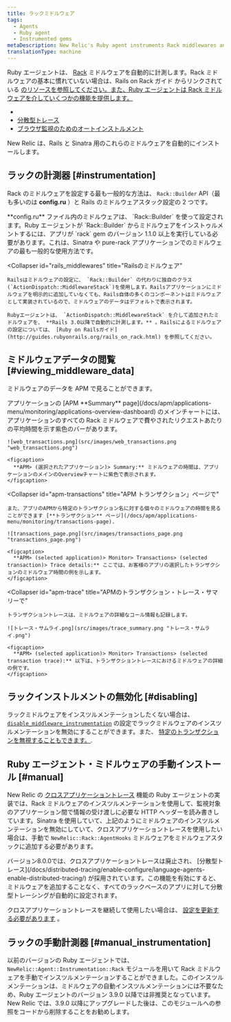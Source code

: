 ```yaml
---
title: ラックミドルウェア
tags:
  - Agents
  - Ruby agent
  - Instrumented gems
metaDescription: New Relic's Ruby agent instruments Rack middlewares and uses middlewares for functions like cross application tracing and browser auto-instrumentation.
translationType: machine
---
```


Ruby エージェントは、 [Rack](http://rack.github.io/) ミドルウェアを自動的に計測します。Rack ミドルウェアの基本に慣れていない場合は、Rails on Rack ガイド からリンクされている [のリソースを参照してください。また、Ruby エージェントは Rack ミドルウェアを介していくつかの機能を提供します。](http://guides.rubyonrails.org/rails_on_rack.html#resources)

[](http://guides.rubyonrails.org/rails_on_rack.html#resources)

- [](http://guides.rubyonrails.org/rails_on_rack.html#resources)
- [](http://guides.rubyonrails.org/rails_on_rack.html#resources)[分散型トレース](/docs/distributed-tracing/enable-configure/language-agents-enable-distributed-tracing/)
- [ブラウザ監視のためのオートインストルメント](/docs/agents/ruby-agent/features/page-load-timing-ruby)

New Relic は、Rails と Sinatra 用のこれらのミドルウェアを自動的にインストールします。

## ラックの計測器 [#instrumentation]

Rack のミドルウェアを設定する最も一般的な方法は、 `Rack::Builder` API（最も多いのは **config.ru** ）と Rails のミドルウェアスタック設定の 2 つです。

<CollapserGroup>
  <Collapser
    id="rack_builder"
    title="ラック::ビルダー"
  >
    **config.ru** ファイル内のミドルウェアは、 `Rack::Builder` を使って設定されます。Ruby エージェントが `Rack::Builder` からミドルウェアをインストゥルメントするには、アプリが `rack` gem のバージョン 1.1.0 以上を実行している必要があります。これは、Sinatra や pure-rack アプリケーションでのミドルウェアの最も一般的な使用方法です。
  </Collapser>

  <Collapser
    id="rails_middlewares"
    title="Railsのミドルウェア"
  >
    Railsはミドルウェアの設定に、 `Rack::Builder` の代わりに独自のクラス(`ActionDispatch::MiddlewareStack`)を使用します。Railsアプリケーションにミドルウェアを明示的に追加していなくても、Rails自体の多くのコンポーネントはミドルウェアとして実装されているので、ミドルウェアのデータはデフォルトで表示されます。

    Rubyエージェントは、 `ActionDispatch::MiddlewareStack` を介して追加されたミドルウェアを、 **Rails 3.0以降で自動的に計測します。** 。Railsによるミドルウェアの設定については、 [Ruby on Railsガイド](http://guides.rubyonrails.org/rails_on_rack.html) を参照してください。

  </Collapser>
</CollapserGroup>

## ミドルウェアデータの閲覧 [#viewing_middleware_data]

ミドルウェアのデータを APM で見ることができます。

<CollapserGroup>
  <Collapser
    id="apm-overview"
    title="APMのサマリーページで"
  >
    アプリケーションの [APM **Summary** page](/docs/apm/applications-menu/monitoring/applications-overview-dashboard) のメインチャートには、アプリケーションのすべての Rack ミドルウェアで費やされたリクエストあたりの平均時間を示す紫色のバーがあります。

    ![web_transactions.png](src/images/web_transactions.png "web_transactions.png")

    <figcaption>
      **APM> (選択されたアプリケーション)> Summary:** ミドルウェアの時間は、アプリケーションのメインのOverviewチャートに紫色で表示されます。
    </figcaption>

  </Collapser>

  <Collapser
    id="apm-transactions"
    title="APM トランザクション」ページで"
  >
    また、アプリのAPMから特定のトランザクション名に対する個々のミドルウェアの時間を見ることができます [**トランザクション** ページ](/docs/apm/applications-menu/monitoring/transactions-page).

    ![transactions_page.png](src/images/transactions_page.png "transactions_page.png")

    <figcaption>
      **APM> (selected application)> Monitor> Transactions> (selected transaction)> Trace details:** ここでは、お客様のアプリの選択したトランザクションのミドルウェア時間の例を示します。
    </figcaption>

  </Collapser>

  <Collapser
    id="apm-trace"
    title="APMのトランザクション・トレース・サマリーで"
  >
    トランザクショントレースは、ミドルウェアの詳細なコール情報も記録します。

    ![トレース・サムライ.png](src/images/trace_summary.png "トレース・サムライ.png")

    <figcaption>
      **APM> (selected application)> Monitor> Transactions> (selected transaction trace):** 以下は、トランザクショントレースにおけるミドルウェアの詳細の例です。
    </figcaption>

  </Collapser>
</CollapserGroup>

## ラックインストルメントの無効化 [#disabling]

ラックミドルウェアをインスツルメンテーションしたくない場合は、 [`disable_middleware_instrumentation`](/docs/agents/ruby-agent/installation-configuration/ruby-agent-configuration) の設定でラックミドルウェアのインスツルメンテーションを無効にすることができます。また、 [特定のトランザクションを無視することもできます。](/docs/agents/ruby-agent/installation-configuration/ignoring-specific-transactions).

## Ruby エージェント・ミドルウェアの手動インストール [#manual]

New Relic の [クロスアプリケーショントレース](/docs/apm/traces/cross-application-traces/cross-application-tracing) 機能の Ruby エージェントの実装では、Rack ミドルウェアのインスツルメンテーションを使用して、監視対象のアプリケーション間で情報の受け渡しに必要な HTTP ヘッダーを読み書きしています。Sinatra を使用していて、上記のようにミドルウェアのインスツルメンテーションを無効にしていて、クロスアプリケーショントレースを使用したい場合は、手動で `NewRelic::Rack::AgentHooks` ミドルウェアをミドルウェアスタックに追加する必要があります。

<Callout variant="important">
  バージョン8.0.0では、クロスアプリケーショントレースは廃止され、 [分散型トレース](/docs/distributed-tracing/enable-configure/language-agents-enable-distributed-tracing/) が採用されています。この機能を有効にすると、ミドルウェアを追加することなく、すべてのラックベースのアプリに対して分散型トレーシングが自動的に設定されます。

クロスアプリケーショントレースを継続して使用したい場合は、 [設定を更新する必要があります](/docs/agents/ruby-agent/features/cross-application-tracing-ruby#configuration) 。

</Callout>

## ラックの手動計測器 [#manual_instrumentation]

以前のバージョンの Ruby エージェントでは、 `NewRelic::Agent::Instrumentation::Rack` モジュールを用いて Rack ミドルウェアを手動でインスツルメンテーションすることができました。このインスツルメンテーションは、ミドルウェアの自動インスツルメンテーションには不要なため、Ruby エージェントのバージョン 3.9.0 以降では非推奨となっています。New Relic では、3.9.0 以降にアップグレードした後は、このモジュールへの参照をコードから削除することをお勧めします。
